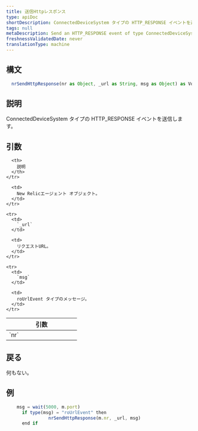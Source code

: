 ```yaml
---
title: 送信Httpレスポンス
type: apiDoc
shortDescription: ConnectedDeviceSystem タイプの HTTP_RESPONSE イベントを送信します。
tags: null
metaDescription: Send an HTTP_RESPONSE event of type ConnectedDeviceSystem.
freshnessValidatedDate: never
translationType: machine
---
```


## 構文

```js
  nrSendHttpResponse(nr as Object, _url as String, msg as Object) as Void
```

## 説明

ConnectedDeviceSystem タイプの HTTP\_RESPONSE イベントを送信します。

## 引数

<table>
  <thead>
    <tr>
      <th width="25%">
        引数
      </th>

      <th>
        説明
      </th>
    </tr>
  </thead>

  <tbody>
    <tr>
      <td>
        `nr`
      </td>

      <td>
        New Relicエージェント オブジェクト。
      </td>
    </tr>

    <tr>
      <td>
        `_url`
      </td>

      <td>
        リクエストURL。
      </td>
    </tr>

    <tr>
      <td>
        `msg`
      </td>

      <td>
        roUrlEvent タイプのメッセージ。
      </td>
    </tr>
  </tbody>
</table>

## 戻る

何もない。

## 例

```js
  	msg = wait(5000, m.port)
	  if type(msg) = "roUrlEvent" then
		        nrSendHttpResponse(m.nr, _url, msg)
	  end if
```